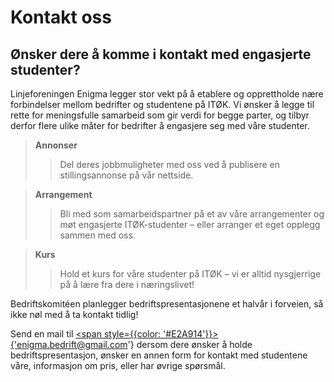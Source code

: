 # Kontakt oss
## Ønsker dere å komme i kontakt med engasjerte studenter? 


<Cookie />

Linjeforeningen Enigma legger stor vekt på å etablere og opprettholde nære forbindelser mellom bedrifter og studentene på ITØK. 
Vi ønsker å legge til rette for meningsfulle samarbeid som gir verdi for begge parter, og tilbyr derfor flere ulike måter for bedrifter å engasjere seg med våre studenter. 

>**Annonser**
>>Del deres jobbmuligheter med oss ved å publisere en stillingsannonse på vår nettside.

>**Arrangement**
>>Bli med som samarbeidspartner på et av våre arrangementer og møt engasjerte ITØK-studenter – eller arranger et eget opplegg sammen med oss.

>**Kurs**
>>Hold et kurs for våre studenter på ITØK – vi er alltid nysgjerrige på å lære fra dere i næringslivet!


Bedriftskomitéen planlegger bedriftspresentasjonene et halvår i forveien, så ikke nøl med å ta kontakt tidlig!

Send en mail til <a href='mailto:enigma.bedrift@gmail.com'><span style={{color: '#E2A914'}}>{'enigma.bedrift@gmail.com'}</span></a> dersom dere ønsker å holde bedriftspresentasjon, ønsker en annen form for kontakt med studentene våre, informasjon om pris, eller har øvrige spørsmål.



